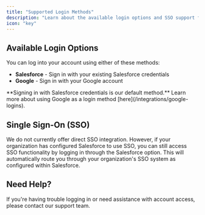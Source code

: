 ```yaml
---
title: "Supported Login Methods"
description: "Learn about the available login options and SSO support for your account."
icon: "key"
---
```


## Available Login Options

You can log into your account using either of these methods:

- **Salesforce** - Sign in with your existing Salesforce credentials
- **Google** - Sign in with your Google account

<Info>
  **Signing in with Salesforce credentials is our default method.** Learn more about using Google as a login method [here](/integrations/google-logins).
</Info>

## Single Sign-On (SSO)

We do not currently offer direct SSO integration. However, if your organization has configured Salesforce to use SSO, you can still access SSO functionality by logging in through the Salesforce option. This will automatically route you through your organization's SSO system as configured within Salesforce.

## Need Help?

If you're having trouble logging in or need assistance with account access, please contact our support team.